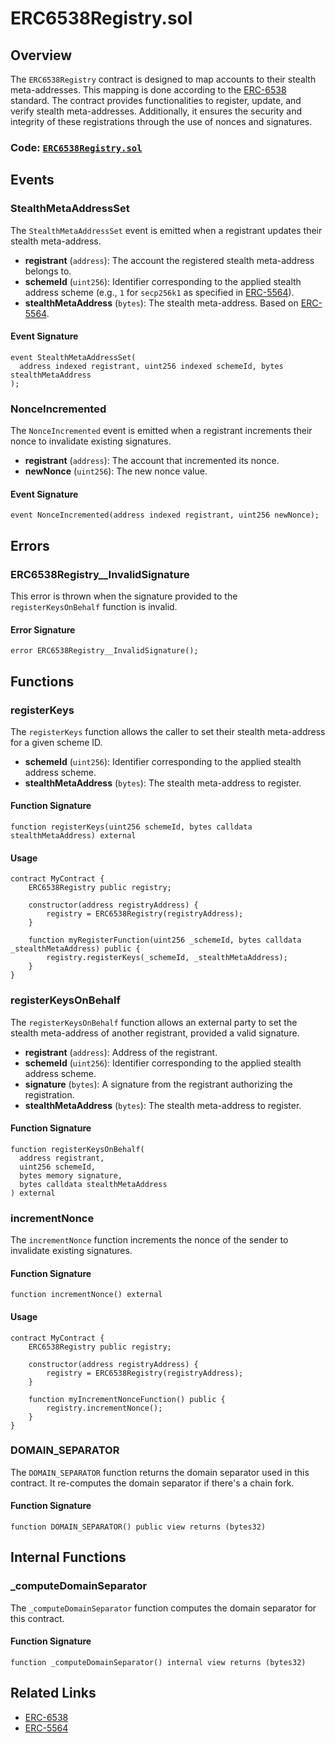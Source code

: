 # ERC6538Registry.sol

## Overview

The `ERC6538Registry` contract is designed to map accounts to their stealth meta-addresses. This mapping is done according to the [ERC-6538](https://eips.ethereum.org/EIPS/eip-6538) standard. The contract provides functionalities to register, update, and verify stealth meta-addresses. Additionally, it ensures the security and integrity of these registrations through the use of nonces and signatures.

### Code: [`ERC6538Registry.sol`](https://github.com/ScopeLift/stealth-address-erc-contracts/blob/b6f7d989b6247f81ceede5d1be2ffb23c1cb39b5/src/ERC6538Registry.sol)

## Events

### StealthMetaAddressSet

The `StealthMetaAddressSet` event is emitted when a registrant updates their stealth meta-address.

- **registrant** (`address`): The account the registered stealth meta-address belongs to.
- **schemeId** (`uint256`): Identifier corresponding to the applied stealth address scheme (e.g., `1` for `secp256k1` as specified in [ERC-5564](https://eips.ethereum.org/EIPS/eip-5564)).
- **stealthMetaAddress** (`bytes`): The stealth meta-address. Based on [ERC-5564](https://eips.ethereum.org/EIPS/eip-5564).

#### Event Signature

```solidity
event StealthMetaAddressSet(
  address indexed registrant, uint256 indexed schemeId, bytes stealthMetaAddress
);
```

### NonceIncremented

The `NonceIncremented` event is emitted when a registrant increments their nonce to invalidate existing signatures.

- **registrant** (`address`): The account that incremented its nonce.
- **newNonce** (`uint256`): The new nonce value.

#### Event Signature

```solidity
event NonceIncremented(address indexed registrant, uint256 newNonce);
```

## Errors

### ERC6538Registry\_\_InvalidSignature

This error is thrown when the signature provided to the `registerKeysOnBehalf` function is invalid.

#### Error Signature

```solidity
error ERC6538Registry__InvalidSignature();
```

## Functions

### registerKeys

The `registerKeys` function allows the caller to set their stealth meta-address for a given scheme ID.

- **schemeId** (`uint256`): Identifier corresponding to the applied stealth address scheme.
- **stealthMetaAddress** (`bytes`): The stealth meta-address to register.

#### Function Signature

```solidity
function registerKeys(uint256 schemeId, bytes calldata stealthMetaAddress) external
```

#### Usage

```solidity
contract MyContract {
    ERC6538Registry public registry;

    constructor(address registryAddress) {
        registry = ERC6538Registry(registryAddress);
    }

    function myRegisterFunction(uint256 _schemeId, bytes calldata _stealthMetaAddress) public {
        registry.registerKeys(_schemeId, _stealthMetaAddress);
    }
}
```

### registerKeysOnBehalf

The `registerKeysOnBehalf` function allows an external party to set the stealth meta-address of another registrant, provided a valid signature.

- **registrant** (`address`): Address of the registrant.
- **schemeId** (`uint256`): Identifier corresponding to the applied stealth address scheme.
- **signature** (`bytes`): A signature from the registrant authorizing the registration.
- **stealthMetaAddress** (`bytes`): The stealth meta-address to register.

#### Function Signature

```solidity
function registerKeysOnBehalf(
  address registrant,
  uint256 schemeId,
  bytes memory signature,
  bytes calldata stealthMetaAddress
) external
```

### incrementNonce

The `incrementNonce` function increments the nonce of the sender to invalidate existing signatures.

#### Function Signature

```solidity
function incrementNonce() external
```

#### Usage

```solidity
contract MyContract {
    ERC6538Registry public registry;

    constructor(address registryAddress) {
        registry = ERC6538Registry(registryAddress);
    }

    function myIncrementNonceFunction() public {
        registry.incrementNonce();
    }
}
```

### DOMAIN_SEPARATOR

The `DOMAIN_SEPARATOR` function returns the domain separator used in this contract. It re-computes the domain separator if there's a chain fork.

#### Function Signature

```solidity
function DOMAIN_SEPARATOR() public view returns (bytes32)
```

## Internal Functions

### \_computeDomainSeparator

The `_computeDomainSeparator` function computes the domain separator for this contract.

#### Function Signature

```solidity
function _computeDomainSeparator() internal view returns (bytes32)
```

## Related Links

- [ERC-6538](https://eips.ethereum.org/EIPS/eip-6538)
- [ERC-5564](https://eips.ethereum.org/EIPS/eip-5564)
